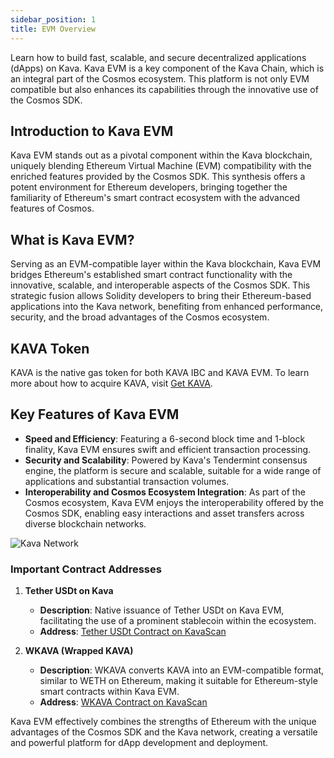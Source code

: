 ```yaml
---
sidebar_position: 1
title: EVM Overview
---
```


Learn how to build fast, scalable, and secure decentralized applications (dApps) on Kava. Kava EVM is a key component of the Kava Chain, which is an integral part of the Cosmos ecosystem. This platform is not only EVM compatible but also enhances its capabilities through the innovative use of the Cosmos SDK.

## Introduction to Kava EVM

Kava EVM stands out as a pivotal component within the Kava blockchain, uniquely blending Ethereum Virtual Machine (EVM) compatibility with the enriched features provided by the Cosmos SDK. This synthesis offers a potent environment for Ethereum developers, bringing together the familiarity of Ethereum's smart contract ecosystem with the advanced features of Cosmos.

## What is Kava EVM?

Serving as an EVM-compatible layer within the Kava blockchain, Kava EVM bridges Ethereum's established smart contract functionality with the innovative, scalable, and interoperable aspects of the Cosmos SDK. This strategic fusion allows Solidity developers to bring their Ethereum-based applications into the Kava network, benefiting from enhanced performance, security, and the broad advantages of the Cosmos ecosystem.

## KAVA Token

KAVA is the native gas token for both KAVA IBC and KAVA EVM. To learn more about how to acquire KAVA, visit [Get KAVA](https://app.kava.io/get-kava).

## Key Features of Kava EVM

- **Speed and Efficiency**: Featuring a 6-second block time and 1-block finality, Kava EVM ensures swift and efficient transaction processing.
- **Security and Scalability**: Powered by Kava's Tendermint consensus engine, the platform is secure and scalable, suitable for a wide range of applications and substantial transaction volumes.
- **Interoperability and Cosmos Ecosystem Integration**: As part of the Cosmos ecosystem, Kava EVM enjoys the interoperability offered by the Cosmos SDK, enabling easy interactions and asset transfers across diverse blockchain networks.

![Kava Network](../../static/img/intro.svg)

### Important Contract Addresses

1. **Tether USDt on Kava**

   - **Description**: Native issuance of Tether USDt on Kava EVM, facilitating the use of a prominent stablecoin within the ecosystem.
   - **Address**: [Tether USDt Contract on KavaScan](https://kavascan.com/token/0x919C1c267BC06a7039e03fcc2eF738525769109c/token-transfers)

2. **WKAVA (Wrapped KAVA)**
   - **Description**: WKAVA converts KAVA into an EVM-compatible format, similar to WETH on Ethereum, making it suitable for Ethereum-style smart contracts within Kava EVM.
   - **Address**: [WKAVA Contract on KavaScan](https://kavascan.com/token/0xc86c7C0eFbd6A49B35E8714C5f59D99De09A225b)

Kava EVM effectively combines the strengths of Ethereum with the unique advantages of the Cosmos SDK and the Kava network, creating a versatile and powerful platform for dApp development and deployment.

